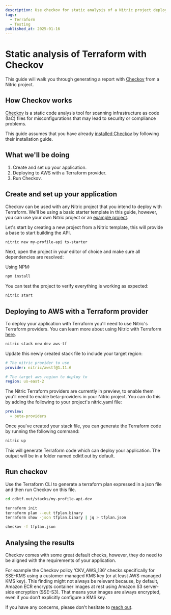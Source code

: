 ```yaml
---
description: Use checkov for static analysis of a Nitric project deployed with Terraform
tags:
  - Terraform
  - Testing
published_at: 2025-01-16
---
```


# Static analysis of Terraform with Checkov

This guide will walk you through generating a report with [Checkov](https://www.checkov.io/) from a Nitric project.

## How Checkov works

[Checkov](https://www.checkov.io/) is a static code analysis tool for scanning infrastructure as code (IaC) files for misconfigurations that may lead to security or compliance problems.

This guide assumes that you have already [installed Checkov](https://www.checkov.io/1.Welcome/Quick%20Start.html#install-checkov-from-pypi) by following their installation guide.

## What we'll be doing

1. Create and set up your application.
2. Deploying to AWS with a Terraform provider.
3. Run Checkov.

## Create and set up your application

Checkov can be used with any Nitric project that you intend to deploy with Terraform. We'll be using a basic starter template in this guide, however, you can use your own Nitric project or an [example project](https://github.com/nitrictech/examples).

Let's start by creating a new project from a Nitric template, this will provide a base to start building the API.

```bash
nitric new my-profile-api ts-starter
```

Next, open the project in your editor of choice and make sure all dependencies are resolved:

Using NPM:

```bash
npm install
```

You can test the project to verify everything is working as expected:

```bash
nitric start
```

## Deploying to AWS with a Terraform provider

To deploy your application with Terraform you'll need to use Nitric's Terraform providers. You can learn more about using Nitric with Terraform [here](/providers/terraform).

```bash
nitric stack new dev aws-tf
```

Update this newly created stack file to include your target region:

```yaml title:nitric.dev.yaml
# The nitric provider to use
provider: nitric/awstf@1.11.6

# The target aws region to deploy to
region: us-east-2
```

The Nitric Terraform providers are currently in preview, to enable them you'll need to enable beta-providers in your Nitric project. You can do this by adding the following to your project's nitric.yaml file:

```yaml title:nitric.yaml
preview:
  - beta-providers
```

Once you've created your stack file, you can generate the Terraform code by running the following command:

```bash
nitric up
```

This will generate Terraform code which can deploy your application. The output will be in a folder named cdktf.out by default.

## Run checkov

Use the Terraform CLI to generate a terraform plan expressed in a json file and then run Checkov on this file.

```bash
cd cdktf.out/stacks/my-profile-api-dev

terraform init
terraform plan --out tfplan.binary
terraform show -json tfplan.binary | jq > tfplan.json

checkov -f tfplan.json
```

## Analysing the results

Checkov comes with some great default checks, however, they do need to be aligned with the requirements of your application.

For example the Checkov policy ‘CKV_AWS_136‘ checks specifically for SSE-KMS using a customer-managed KMS key (or at least AWS-managed KMS key). This finding might not always be relevant because, by default, Amazon ECR encrypts container images at rest using Amazon S3 server-side encryption (SSE-S3). That means your images are always encrypted, even if you don’t explicitly configure a KMS key.

If you have any concerns, please don't hesitate to [reach out](https://nitric.io/chat).
